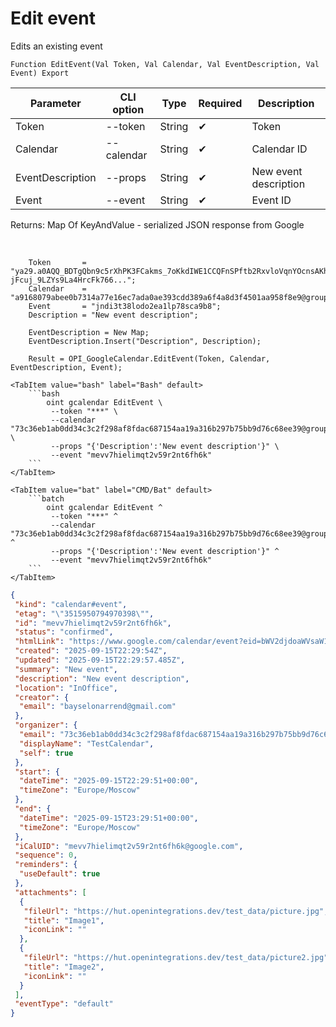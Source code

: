 ﻿---
sidebar_position: 6
description: Edit event and other functions to work with Google Calendar in the Open Integration Package, a free open-source integration library for 1C:Enterprise 8, OneScript and CLI
keywords: [1C, 1С, 1С:Enterprise, 1С:Enterprise 8.3, API, Integration, Services, Exchange, OneScript, CLI, Google Calendar]
---


# Edit event
 Edits an existing event



`Function EditEvent(Val Token, Val Calendar, Val EventDescription, Val Event) Export`

  | Parameter | CLI option | Type | Required | Description |
  |-|-|-|-|-|
  | Token | --token | String | &#x2714; | Token |
  | Calendar | --calendar | String | &#x2714; | Calendar ID |
  | EventDescription | --props | String | &#x2714; | New event description |
  | Event | --event | String | &#x2714; | Event ID |

  
  Returns:  Map Of KeyAndValue - serialized JSON response from Google

<br/>



```bsl title="1C:Enterprise/OneScript code example"
    Token       = "ya29.a0AQQ_BDTgQbn9c5rXhPK3FCakms_7oKkdIWE1CCQFnSPftb2RxvloVqnYOcnsAKhXrD0Gq8Tz2Kgn5IBXG5E25uksZfvvTtXob-jFcuj_9LZYs9La4HrcFk766...";
    Calendar    = "a9168079abee0b7314a77e16ec7ada0ae393cdd389a6f4a8d3f4501aa958f8e9@group.calendar.google.com";
    Event       = "jndi3t38lodo2ea1lp78sca9b8";
    Description = "New event description";

    EventDescription = New Map;
    EventDescription.Insert("Description", Description);

    Result = OPI_GoogleCalendar.EditEvent(Token, Calendar, EventDescription, Event);
```
 

 <Tabs>
  
    <TabItem value="bash" label="Bash" default>
        ```bash
            oint gcalendar EditEvent \
             --token "***" \
             --calendar "73c36eb1ab0dd34c3c2f298af8fdac687154aa19a316b297b75bb9d76c68ee39@group.calendar.google.com" \
             --props "{'Description':'New event description'}" \
             --event "mevv7hielimqt2v59r2nt6fh6k"
        ```
    </TabItem>
  
    <TabItem value="bat" label="CMD/Bat" default>
        ```batch
            oint gcalendar EditEvent ^
             --token "***" ^
             --calendar "73c36eb1ab0dd34c3c2f298af8fdac687154aa19a316b297b75bb9d76c68ee39@group.calendar.google.com" ^
             --props "{'Description':'New event description'}" ^
             --event "mevv7hielimqt2v59r2nt6fh6k"
        ```
    </TabItem>
</Tabs>


```json title="Result"
{
 "kind": "calendar#event",
 "etag": "\"3515950794970398\"",
 "id": "mevv7hielimqt2v59r2nt6fh6k",
 "status": "confirmed",
 "htmlLink": "https://www.google.com/calendar/event?eid=bWV2djdoaWVsaW1xdDJ2NTlyMm50NmZoNmsgNzNjMzZlYjFhYjBkZDM0YzNjMmYyOThhZjhmZGFjNjg3MTU0YWExOWEzMTZiMjk3Yjc1YmI5ZDc2YzY4ZWUzOUBn",
 "created": "2025-09-15T22:29:54Z",
 "updated": "2025-09-15T22:29:57.485Z",
 "summary": "New event",
 "description": "New event description",
 "location": "InOffice",
 "creator": {
  "email": "bayselonarrend@gmail.com"
 },
 "organizer": {
  "email": "73c36eb1ab0dd34c3c2f298af8fdac687154aa19a316b297b75bb9d76c68ee39@group.calendar.google.com",
  "displayName": "TestCalendar",
  "self": true
 },
 "start": {
  "dateTime": "2025-09-15T22:29:51+00:00",
  "timeZone": "Europe/Moscow"
 },
 "end": {
  "dateTime": "2025-09-15T23:29:51+00:00",
  "timeZone": "Europe/Moscow"
 },
 "iCalUID": "mevv7hielimqt2v59r2nt6fh6k@google.com",
 "sequence": 0,
 "reminders": {
  "useDefault": true
 },
 "attachments": [
  {
   "fileUrl": "https://hut.openintegrations.dev/test_data/picture.jpg",
   "title": "Image1",
   "iconLink": ""
  },
  {
   "fileUrl": "https://hut.openintegrations.dev/test_data/picture2.jpg",
   "title": "Image2",
   "iconLink": ""
  }
 ],
 "eventType": "default"
}
```
